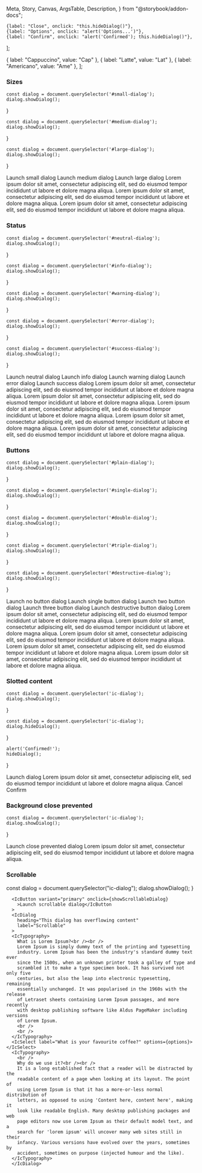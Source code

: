   Meta,
  Story,
  Canvas,
  ArgsTable,
  Description,
} from "@storybook/addon-docs";

<Meta
  title="React Components/Dialog"
  component={IcDialog}
/>

<Description markdown={readme} />

    {label: "Close", onclick: "this.hideDialog()"},
    {label: "Options", onclick: "alert('Options...')"},
    {label: "Confirm", onclick: "alert('Confirmed'); this.hideDialog()"},   
];

  { label: "Cappuccino", value: "Cap" },
  { label: "Latte", value: "Lat" },
  { label: "Americano", value: "Ame" },
];

### Sizes

    const dialog = document.querySelector('#small-dialog');
    dialog.showDialog();
}
        
    const dialog = document.querySelector('#medium-dialog');
    dialog.showDialog();
}
        
    const dialog = document.querySelector('#large-dialog');
    dialog.showDialog();
}

<Canvas>
  <Story name="Sizes">
        <IcButton variant="primary" onclick={showSmallDialog}>Launch small dialog</IcButton>
        <IcButton variant="primary" onclick={showMediumDialog}>Launch medium dialog</IcButton>
        <IcButton variant="primary" onclick={showLargeDialog}>Launch large dialog</IcButton>
        <IcDialog
          heading="This is a small dialog" 
          label="Small"
          id="small-dialog"
        >
          <IcTypography>
            Lorem ipsum dolor sit amet, 
            consectetur adipiscing elit, 
            sed do eiusmod tempor incididunt ut labore et dolore magna aliqua.
          </IcTypography>
        </IcDialog>
        <IcDialog
          heading="This is a medium dialog" 
          label="Medium"
          size="medium" 
          id="medium-dialog"
        >
          <IcTypography>
            Lorem ipsum dolor sit amet, 
            consectetur adipiscing elit, 
            sed do eiusmod tempor incididunt ut labore et dolore magna aliqua.
          </IcTypography>
        </IcDialog>
        <IcDialog
          heading="This is a large dialog" 
          label="Large"
          size="large" 
          id="large-dialog"
        >
          <IcTypography>
            Lorem ipsum dolor sit amet, 
            consectetur adipiscing elit, 
            sed do eiusmod tempor incididunt ut labore et dolore magna aliqua.
          </IcTypography>
        </IcDialog>
  </Story>
</Canvas>

### Status

    const dialog = document.querySelector('#neutral-dialog');
    dialog.showDialog();
}
          
    const dialog = document.querySelector('#info-dialog');
    dialog.showDialog();
}
          
    const dialog = document.querySelector('#warning-dialog');
    dialog.showDialog();
}
          
    const dialog = document.querySelector('#error-dialog');
    dialog.showDialog();
}
          
    const dialog = document.querySelector('#success-dialog');
    dialog.showDialog();
}

<Canvas>
  <Story name="Status">
        <IcButton variant="primary" onclick={showNeutralDialog}>Launch neutral dialog</IcButton>
        <IcButton variant="primary" onclick={showInfoDialog}>Launch info dialog</IcButton>
        <IcButton variant="primary" onclick={showWarningDialog}>Launch warning dialog</IcButton>
        <IcButton variant="primary" onclick={showErrorDialog}>Launch error dialog</IcButton>
        <IcButton variant="primary" onclick={showSuccessDialog}>Launch success dialog</IcButton>
        <IcDialog
          heading="This dialog has a neutral alert" 
          label="Neutral"
          status="neutral"
          alertHeading="Neutral alert"
          alertMessage="This alert is for generic/miscellaneous messages"
          id="neutral-dialog"
        >
          <IcTypography>
            Lorem ipsum dolor sit amet, 
            consectetur adipiscing elit, 
            sed do eiusmod tempor incididunt ut labore et dolore magna aliqua.
          </IcTypography>
        </IcDialog>
        <IcDialog
          heading="This dialog has an info alert" 
          label="Info"
          status="info"
          alertHeading="Info alert"
          alertMessage="This alert is for information"
          id="info-dialog"
        >
          <IcTypography>
            Lorem ipsum dolor sit amet, 
            consectetur adipiscing elit, 
            sed do eiusmod tempor incididunt ut labore et dolore magna aliqua.
          </IcTypography>
        </IcDialog>
        <IcDialog
          heading="This dialog has a warning alert" 
          label="Warning"
          status="warning"
          alertHeading="Warning alert"
          alertMessage="This alert is for warnings"
          id="warning-dialog"
        >
          <IcTypography>
            Lorem ipsum dolor sit amet, 
            consectetur adipiscing elit, 
            sed do eiusmod tempor incididunt ut labore et dolore magna aliqua.
          </IcTypography>
        </IcDialog>
        <IcDialog
          heading="This dialog has an error alert" 
          label="Error"
          status="error"
          alertHeading="Error alert"
          alertMessage="This alert is for errors"
          id="error-dialog"
        >
          <IcTypography>
            Lorem ipsum dolor sit amet, 
            consectetur adipiscing elit, 
            sed do eiusmod tempor incididunt ut labore et dolore magna aliqua.
          </IcTypography>
        </IcDialog>
        <IcDialog
          heading="This dialog has a success alert" 
          label="Success" 
          status="success"
          alertHeading="Success alert"
          alertMessage="This alert is for success messages"
          id="success-dialog"
        >
          <IcTypography>
            Lorem ipsum dolor sit amet, 
            consectetur adipiscing elit, 
            sed do eiusmod tempor incididunt ut labore et dolore magna aliqua.
          </IcTypography>
        </IcDialog>
  </Story>
</Canvas>

### Buttons

    const dialog = document.querySelector('#plain-dialog');
    dialog.showDialog();
}
          
    const dialog = document.querySelector('#single-dialog');
    dialog.showDialog();
}
          
    const dialog = document.querySelector('#double-dialog');
    dialog.showDialog();
}
          
    const dialog = document.querySelector('#triple-dialog');
    dialog.showDialog();
}
          
    const dialog = document.querySelector('#destructive-dialog');
    dialog.showDialog();
}

<Canvas>
  <Story name="Buttons">
        <IcButton variant="primary" onclick={showPlainDialog}>Launch no button dialog</IcButton>
        <IcButton variant="primary" onclick={showSingleDialog}>Launch single button dialog</IcButton>
        <IcButton variant="primary" onclick={showDoubleDialog}>Launch two button dialog</IcButton>
        <IcButton variant="primary" onclick={showTripleDialog}>Launch three button dialog</IcButton>
        <IcButton variant="primary" onclick={showDestructiveDialog}>Launch destructive button dialog</IcButton>
        <IcDialog
          heading="This dialog has no default buttons" 
          label="None"
          id="plain-dialog"
          buttons="false"
        >
          <IcTypography>
            Lorem ipsum dolor sit amet, 
            consectetur adipiscing elit, 
            sed do eiusmod tempor incididunt ut labore et dolore magna aliqua.
          </IcTypography>
        </IcDialog>
        <IcDialog
          heading="This dialog has a single button" 
          label="Single"
          id="single-dialog"
          buttonProps={[{ label: "Confirm", onclick: "alert('Confirmed'); this.hideDialog()"}]}
        >
          <IcTypography>
            Lorem ipsum dolor sit amet, 
            consectetur adipiscing elit, 
            sed do eiusmod tempor incididunt ut labore et dolore magna aliqua.
          </IcTypography>
        </IcDialog>
        <IcDialog
          heading="This dialog has two default buttons" 
          label="Double" 
          id="double-dialog"
        >
          <IcTypography>
            Lorem ipsum dolor sit amet, 
            consectetur adipiscing elit, 
            sed do eiusmod tempor incididunt ut labore et dolore magna aliqua.
          </IcTypography>
        </IcDialog>
        <IcDialog
          heading="This dialog has three default buttons" 
          label="Triple"
          id="triple-dialog"
          buttonProps={buttonProps}
        >
          <IcTypography>
            Lorem ipsum dolor sit amet, 
            consectetur adipiscing elit, 
            sed do eiusmod tempor incididunt ut labore et dolore magna aliqua.
          </IcTypography>
        </IcDialog>
        <IcDialog
          heading="This dialog has a default destructive button" 
          label="Destructive"
          id="destructive-dialog"
          buttonProps={[{ label: "Confirm", onclick: "alert('Confirmed'); this.hideDialog()"}]}
          destructive="true"
        >
          <IcTypography>
            Lorem ipsum dolor sit amet, 
            consectetur adipiscing elit, 
            sed do eiusmod tempor incididunt ut labore et dolore magna aliqua.
          </IcTypography>
        </IcDialog>
  </Story>
</Canvas>

### Slotted content

    const dialog = document.querySelector('ic-dialog');
    dialog.showDialog();
}
          
    const dialog = document.querySelector('ic-dialog');
    dialog.hideDialog();
}
          
    alert('Confirmed!');
    hideDialog();
}

<Canvas>
  <Story name="Slotted content">
        <IcButton variant="primary" onclick={showDialog}>Launch dialog</IcButton>
        <IcDialog
          heading="This dialog has slotted interactive content" 
          label="slotted" 
        >
          <IcTypography>
            Lorem ipsum dolor sit amet, 
            consectetur adipiscing elit, 
            sed do eiusmod tempor incididunt ut labore et dolore magna aliqua.
          </IcTypography>
          <IcTextField label="What is your favourite coffee?"></IcTextField>
          <IcSelect label="What is your favourite coffee?" options={options}></IcSelect>
          <IcCheckboxGroup style={{marginTop: "8px"}} hideLabel label="confirm" name="confirm-checkbox">
            <IcCheckbox label="Confirm" value="confirm"></IcCheckbox>
          </IcCheckboxGroup>
          <IcButton variant="tertiary" onclick={hideDialog} slot="dialog-controls">Cancel</IcButton>
          <IcButton variant="primary" onclick={confirm} slot="dialog-controls" id="focus">Confirm</IcButton>
        </IcDialog>
  </Story>
</Canvas>

### Background close prevented

    const dialog = document.querySelector('ic-dialog');
    dialog.showDialog();
}

<Canvas>
    <Story name="Background close prevented">
        <IcButton variant="primary" onclick={showClosePreventedDialog}>Launch close prevented dialog</IcButton>
        <IcDialog
            heading="This dialog can't be closed by clicking the background" 
            label="Background close prevented"
            closeOnBackdropClick="false"
        >
          <IcTypography>
            Lorem ipsum dolor sit amet, 
            consectetur adipiscing elit, 
            sed do eiusmod tempor incididunt ut labore et dolore magna aliqua.
          </IcTypography>
        </IcDialog>
    </Story>
</Canvas>

### Scrollable

  const dialog = document.querySelector("ic-dialog");
  dialog.showDialog();
}

<Canvas>
  <Story name="Scrollable" parameters={{ loki: { skip: true } }}>
        
      <IcButton variant="primary" onclick={showScrollableDialog}
        >Launch scrollable dialog</IcButton
      >
      <IcDialog
        heading="This dialog has overflowing content"
        label="Scrollable"
      >
      <IcTypography>
        What is Lorem Ipsum?<br /><br />
        Lorem Ipsum is simply dummy text of the printing and typesetting
        industry. Lorem Ipsum has been the industry's standard dummy text ever
        since the 1500s, when an unknown printer took a galley of type and
        scrambled it to make a type specimen book. It has survived not only five
        centuries, but also the leap into electronic typesetting, remaining
        essentially unchanged. It was popularised in the 1960s with the release
        of Letraset sheets containing Lorem Ipsum passages, and more recently
        with desktop publishing software like Aldus PageMaker including versions
        of Lorem Ipsum.
        <br />
        <br />
      </IcTypography>
      <IcSelect label="What is your favourite coffee?" options={options}></IcSelect>
      <IcTypography>
        <br />
        Why do we use it?<br /><br />
        It is a long established fact that a reader will be distracted by the
        readable content of a page when looking at its layout. The point of
        using Lorem Ipsum is that it has a more-or-less normal distribution of
        letters, as opposed to using 'Content here, content here', making it
        look like readable English. Many desktop publishing packages and web
        page editors now use Lorem Ipsum as their default model text, and a
        search for 'lorem ipsum' will uncover many web sites still in their
        infancy. Various versions have evolved over the years, sometimes by
        accident, sometimes on purpose (injected humour and the like).
      </IcTypography>
      </IcDialog>
  </Story>
</Canvas>